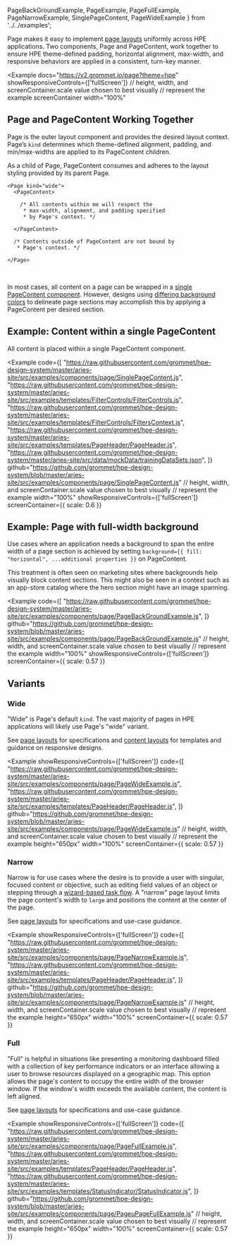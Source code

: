   PageBackGroundExample,
  PageExample, 
  PageFullExample,
  PageNarrowExample,
  SinglePageContent,
  PageWideExample 
} from '../../examples';

Page makes it easy to implement [page layouts](/templates/page-layouts) uniformly across HPE 
applications. Two components, Page and PageContent, work together to ensure HPE theme-defined 
padding, horizontal alignment, max-width, and responsive behaviors are applied in a consistent, 
turn-key manner.

<Example 
  docs="https://v2.grommet.io/page?theme=hpe"
  showResponsiveControls={['fullScreen']}
  // height, width, and screenContainer.scale value chosen to best visually 
  // represent the example
  screenContainer
  width="100%"
>
  <PageExample />
</Example>

## Page and PageContent Working Together
Page is the outer layout component and provides the desired layout context. 
Page’s `kind` determines which theme-defined alignment, padding, and min/max-widths 
are applied to its PageContent children.

As a child of Page, PageContent consumes and adheres to the 
layout styling provided by its parent Page.

```
<Page kind="wide">
  <PageContent>

    /* All contents within me will respect the 
     * max-width, alignment, and padding specified 
     * by Page's context. */
     
  </PageContent>
  
  /* Contents outside of PageContent are not bound by 
   * Page's context. */

</Page>
```

<br />

In most cases, all content on a page can be wrapped in a [single PageContent component](#simple). 
However, designs using [differing background colors](#full-width-background-color) to delineate page 
sections may accomplish this by applying a PageContent per desired section.

## Example: Content within a single PageContent
All content is placed within a single PageContent component.

<Example
  code={[
    "https://raw.githubusercontent.com/grommet/hpe-design-system/master/aries-site/src/examples/components/page/SinglePageContent.js",
    "https://raw.githubusercontent.com/grommet/hpe-design-system/master/aries-site/src/examples/templates/FilterControls/FilterControls.js",
    "https://raw.githubusercontent.com/grommet/hpe-design-system/master/aries-site/src/examples/templates/FilterControls/FiltersContext.js",
    "https://raw.githubusercontent.com/grommet/hpe-design-system/master/aries-site/src/examples/templates/PageHeader/PageHeader.js",
    "https://raw.githubusercontent.com/grommet/hpe-design-system/master/aries-site/src/data/mockData/trainingDataSets.json",
  ]}
   github="https://github.com/grommet/hpe-design-system/blob/master/aries-site/src/examples/components/page/SinglePageContent.js"
  // height, width, and screenContainer.scale value chosen to best visually 
  // represent the example
  width="100%" 
  showResponsiveControls={['fullScreen']}
  screenContainer={{ scale: 0.6 }}
>
  <SinglePageContent />
</Example>

## Example: Page with full-width background
Use cases where an application needs a background to span the entire width of a page section 
is achieved by setting `background={{ fill: "horizontal", ...additional properties }}` on 
PageContent.

This treatment is often seen on marketing sites where backgrounds help visually 
block content sections. This might also be seen in a context such as an app-store catalog where 
the hero section might have an image spanning.

<Example
  code={[
    "https://raw.githubusercontent.com/grommet/hpe-design-system/master/aries-site/src/examples/components/page/PageBackGroundExample.js",
  ]}
  github="https://github.com/grommet/hpe-design-system/blob/master/aries-site/src/examples/components/page/PageBackGroundExample.js"
  // height, width, and screenContainer.scale value chosen to best visually 
  // represent the example
  width="100%" 
  showResponsiveControls={['fullScreen']}
  screenContainer={{ scale: 0.57 }}
>
  <PageBackGroundExample />
</Example>

## Variants 

### Wide
"Wide" is Page's default `kind`. The vast majority of pages in HPE applications will 
likely use Page's "wide" variant.

See [page layouts](/templates/page-layouts#page-kinds) for specifications 
and [content layouts](/templates/content-layouts) for templates and guidance 
on responsive designs.

<Example 
  showResponsiveControls={['fullScreen']}
  code={[
    "https://raw.githubusercontent.com/grommet/hpe-design-system/master/aries-site/src/examples/components/page/PageWideExample.js",
    "https://raw.githubusercontent.com/grommet/hpe-design-system/master/aries-site/src/examples/templates/PageHeader/PageHeader.js",
  ]}
  github="https://github.com/grommet/hpe-design-system/blob/master/aries-site/src/examples/components/page/PageWideExample.js"
  // height, width, and screenContainer.scale value chosen to best visually 
  // represent the example
  height="650px"
  width="100%"
  screenContainer={{ scale: 0.57 }}
>
  <PageWideExample  />
</Example>


### Narrow
Narrow is for use cases where the desire is to provide a user with singular, focused content or objective, 
such as editing field values of an object or stepping through a [wizard-based task flow](/templates/wizard).
A "narrow" page layout limits the page content's width to `large` and positions the content at the center 
of the page.

See [page layouts](/templates/page-layouts#page-kinds) for specifications 
and use-case guidance.

<Example 
  showResponsiveControls={['fullScreen']}
   code={[
    "https://raw.githubusercontent.com/grommet/hpe-design-system/master/aries-site/src/examples/components/page/PageNarrowExample.js",
    "https://raw.githubusercontent.com/grommet/hpe-design-system/master/aries-site/src/examples/templates/PageHeader/PageHeader.js",
  ]}
  github="https://github.com/grommet/hpe-design-system/blob/master/aries-site/src/examples/components/page/PageNarrowExample.js"
  // height, width, and screenContainer.scale value chosen to best visually 
  // represent the example
  height="650px"
  width="100%"
  screenContainer={{ scale: 0.57 }}
>
  <PageNarrowExample  />
</Example>
  

### Full
"Full" is helpful in situations like presenting a monitoring dashboard filled with a 
collection of key performance indicators or an interface allowing a user to browse 
resources displayed on a geographic map. This option allows the page's content to occupy the entire width of the browser window. 
If the window's width exceeds the available content, the content is left aligned.

See [page layouts](/templates/page-layouts#page-kinds) for specifications 
and use-case guidance.

<Example 
  showResponsiveControls={['fullScreen']}
  code={[
    "https://raw.githubusercontent.com/grommet/hpe-design-system/master/aries-site/src/examples/components/page/PageFullExample.js",
    "https://raw.githubusercontent.com/grommet/hpe-design-system/master/aries-site/src/examples/templates/PageHeader/PageHeader.js",
    "https://raw.githubusercontent.com/grommet/hpe-design-system/master/aries-site/src/examples/templates/StatusIndicator/StatusIndicator.js",
  ]}
  github="https://github.com/grommet/hpe-design-system/blob/master/aries-site/src/examples/components/page/PageuPageFullExample.js"
  // height, width, and screenContainer.scale value chosen to best visually 
  // represent the example
  height="650px"
  width="100%"
  screenContainer={{ scale: 0.57 }}
>
  <PageFullExample  />
</Example>




